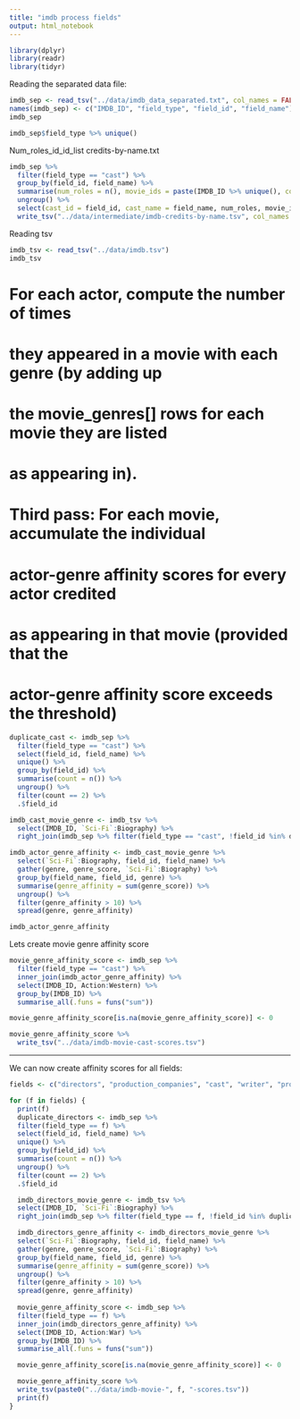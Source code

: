```yaml
---
title: "imdb process fields"
output: html_notebook
---
```


```r
library(dplyr)
library(readr)
library(tidyr)
```

Reading the separated data file:

```r
imdb_sep <- read_tsv("../data/imdb_data_separated.txt", col_names = FALSE, col_types = list(col_character(), col_character(), col_character(), col_character()))
names(imdb_sep) <- c("IMDB_ID", "field_type", "field_id", "field_name")
imdb_sep
```



```r
imdb_sep$field_type %>% unique()
```

Num_roles\tName\tCast_id\tMovie_id_list\n
credits-by-name.txt
```r
imdb_sep %>% 
  filter(field_type == "cast") %>% 
  group_by(field_id, field_name) %>% 
  summarise(num_roles = n(), movie_ids = paste(IMDB_ID %>% unique(), collapse = ", ")) %>% 
  ungroup() %>% 
  select(cast_id = field_id, cast_name = field_name, num_roles, movie_ids) %>% 
  write_tsv("../data/intermediate/imdb-credits-by-name.tsv", col_names = TRUE)
```

Reading tsv

```r
imdb_tsv <- read_tsv("../data/imdb.tsv")
imdb_tsv
```

# For each actor, compute the number of times
# they appeared in a movie with each genre (by adding up
# the movie_genres[] rows for each movie they are listed
# as appearing in).
# Third pass: For each movie, accumulate the individual
# actor-genre affinity scores for every actor credited
# as appearing in that movie (provided that the
# actor-genre affinity score exceeds the threshold)

```r
duplicate_cast <- imdb_sep %>% 
  filter(field_type == "cast") %>% 
  select(field_id, field_name) %>% 
  unique() %>% 
  group_by(field_id) %>% 
  summarise(count = n()) %>% 
  ungroup() %>% 
  filter(count == 2) %>% 
  .$field_id

imdb_cast_movie_genre <- imdb_tsv %>% 
  select(IMDB_ID, `Sci-Fi`:Biography) %>% 
  right_join(imdb_sep %>% filter(field_type == "cast", !field_id %in% duplicate_cast)) 

imdb_actor_genre_affinity <- imdb_cast_movie_genre %>% 
  select(`Sci-Fi`:Biography, field_id, field_name) %>% 
  gather(genre, genre_score, `Sci-Fi`:Biography) %>% 
  group_by(field_name, field_id, genre) %>% 
  summarise(genre_affinity = sum(genre_score)) %>% 
  ungroup() %>% 
  filter(genre_affinity > 10) %>% 
  spread(genre, genre_affinity)

imdb_actor_genre_affinity
```

Lets create movie genre affinity score

```r
movie_genre_affinity_score <- imdb_sep %>% 
  filter(field_type == "cast") %>% 
  inner_join(imdb_actor_genre_affinity) %>% 
  select(IMDB_ID, Action:Western) %>% 
  group_by(IMDB_ID) %>% 
  summarise_all(.funs = funs("sum")) 

movie_genre_affinity_score[is.na(movie_genre_affinity_score)] <- 0

movie_genre_affinity_score %>% 
  write_tsv("../data/imdb-movie-cast-scores.tsv")
```

------------------

We can now create affinity scores for all fields:

```r
fields <- c("directors", "production_companies", "cast", "writer", "producer", "composer", "miscellaneous_crew", "distributors", "editor", "cinematographer", "production_designer")

for (f in fields) {
  print(f)
  duplicate_directors <- imdb_sep %>% 
  filter(field_type == f) %>% 
  select(field_id, field_name) %>% 
  unique() %>% 
  group_by(field_id) %>% 
  summarise(count = n()) %>% 
  ungroup() %>% 
  filter(count == 2) %>% 
  .$field_id

  imdb_directors_movie_genre <- imdb_tsv %>% 
  select(IMDB_ID, `Sci-Fi`:Biography) %>% 
  right_join(imdb_sep %>% filter(field_type == f, !field_id %in% duplicate_directors)) 

  imdb_directors_genre_affinity <- imdb_directors_movie_genre %>% 
  select(`Sci-Fi`:Biography, field_id, field_name) %>% 
  gather(genre, genre_score, `Sci-Fi`:Biography) %>% 
  group_by(field_name, field_id, genre) %>% 
  summarise(genre_affinity = sum(genre_score)) %>% 
  ungroup() %>% 
  filter(genre_affinity > 10) %>% 
  spread(genre, genre_affinity)
  
  movie_genre_affinity_score <- imdb_sep %>% 
  filter(field_type == f) %>% 
  inner_join(imdb_directors_genre_affinity) %>% 
  select(IMDB_ID, Action:War) %>% 
  group_by(IMDB_ID) %>% 
  summarise_all(.funs = funs("sum")) 

  movie_genre_affinity_score[is.na(movie_genre_affinity_score)] <- 0

  movie_genre_affinity_score %>% 
  write_tsv(paste0("../data/imdb-movie-", f, "-scores.tsv"))
  print(f)
}
```

